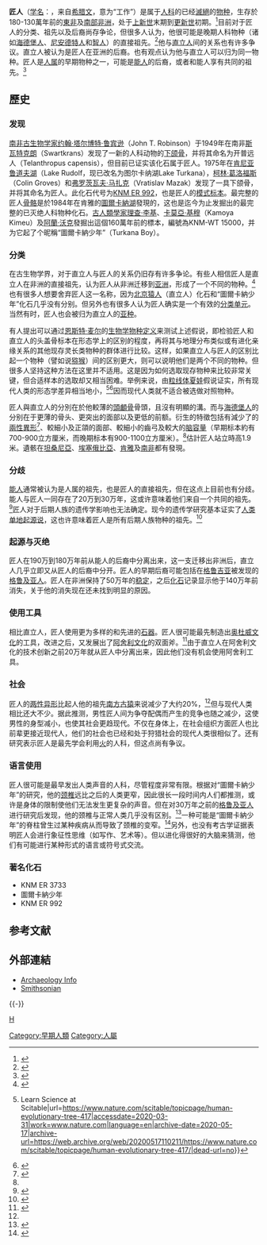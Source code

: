 {{about|一种已灭绝的物种|手工藝工作者|手工藝人|技術工作者|技術工人}}
{{Speciesbox
| fossil_range = {{fossilrange|1.8|1.3|早[[更新世|更新世]]}}
| status = EX
| extinct = 化石
| image =Homo ergaster2.jpg
| image_width = 200px
| image_caption = 匠人的頭顱骨重組。
| taxon = Homo ergaster
| authority = [[柯林·葛洛福斯|Groves]] & [[Vratja_Mazak|Mazak]], 1975
}}

'''匠人'''（[[学名|学名]]：''{{lang|la|Homo ergaster}}''，来自[[希腊文|希腊文]]{{lang|el|ἔργον}}，意为“工作”）是属于[[人科|人科]]的已经[[滅絕|滅絕]]的[[物种|物种]]，生存於180-130萬年前的[[東非|東非]]及[[南部非洲|南部非洲]]，处于[[上新世|上新世]]末期到[[更新世|更新世]]初期。<ref name="Hazarika">{{Cite journal|title=Homo Erectus/Ergaster and Out of Africa: Recent Developments in Paleoanthropology and Prehistoric Archaeology|url=https://www.academia.edu/23254438/Homo_Erectus_Ergaster_and_Out_of_Africa_Recent_Developments_in_Paleoanthropology_and_Prehistoric_Archaeology|last=Hazarika|first=Manjil|journal=eaa.elte.hu|language=en|access-date=2020-03-31|archive-date=2020-05-17|archive-url=https://web.archive.org/web/20200517110150/https://www.academia.edu/23254438/Homo_Erectus_Ergaster_and_Out_of_Africa_Recent_Developments_in_Paleoanthropology_and_Prehistoric_Archaeology|dead-url=no}}</ref>目前对于匠人的分类、祖先以及后裔尚存争论，但很多人认为，他很可能是晚期人科物种（诸如[[海德堡人|海德堡人]]、[[尼安德特人|尼安德特人]]和[[智人|智人]]）的直接祖先。<ref>{{Cite journal|title=Human evolution in the Middle Pleistocene: The role of Homo heidelbergensis|url=https://onlinelibrary.wiley.com/doi/abs/10.1002/%28SICI%291520-6505%281998%296%3A6%3C218%3A%3AAID-EVAN4%3E3.0.CO%3B2-6|last=Rightmire|first=G. Philip|date=1998|journal=Evolutionary Anthropology: Issues, News, and Reviews|issue=6|doi=10.1002/(SICI)1520-6505(1998)6:63.0.CO;2-6|volume=6|pages=218–227|language=en|issn=1520-6505|access-date=2020-03-31|archive-date=2020-05-17|archive-url=https://web.archive.org/web/20200517110154/https://onlinelibrary.wiley.com/doi/abs/10.1002/(SICI)1520-6505(1998)6:6%3C218::AID-EVAN4%3E3.0.CO;2-6|dead-url=no}}</ref>他与[[直立人|直立人]]间的关系也有许多争议。直立人被认为是匠人在亚洲的后裔。也有观点认为他与直立人可以归为同一物种。匠人是[[人属|人属]]的早期物种之一，可能是[[能人|能人]]的后裔，或者和能人享有共同的祖先。<ref>{{Cite journal|title=Implications of new early Homo fossils from Ileret, east of Lake Turkana, Kenya|url=https://www.nature.com/articles/nature05986|last=Spoor|first=F.|last2=Leakey|first2=M. G.|date=2007-08|journal=Nature|issue=7154|doi=10.1038/nature05986|volume=448|pages=688–691|language=en|issn=1476-4687|last3=Gathogo|first3=P. N.|last4=Brown|first4=F. H.|last5=Antón|first5=S. C.|last6=McDougall|first6=I.|last7=Kiarie|first7=C.|last8=Manthi|first8=F. K.|last9=Leakey|first9=L. N.|access-date=2020-03-31|archive-date=2020-05-17|archive-url=https://web.archive.org/web/20200517110200/https://www.nature.com/articles/nature05986|dead-url=no}}</ref>

==歷史==
===发现===
[[南非|南非]][[古生物学家|古生物学家]][[约翰·塔尔博特·鲁宾逊|约翰·塔尔博特·鲁宾逊]]（John T. Robinson）于1949年在南非[[斯瓦特克朗|斯瓦特克朗]]（Swartkrans）发现了一新的人科动物的[[下颌骨|下颌骨]]，并将其命名为开普远人（Telanthropus capensis），但目前已证实该化石属于匠人。1975年在[[肯尼亚|肯尼亚]][[鲁道夫湖|鲁道夫湖]]（Lake Rudolf，现已改名为图尔卡纳湖Lake Turkana），[[柯林·葛洛福斯|柯林·葛洛福斯]]（Colin Groves）和[[弗罗茨瓦夫·马扎克|弗罗茨瓦夫·马扎克]]（Vratislav Mazak）发现了一具下颌骨，并将其命名为匠人。此化石代号为[[KNM_ER_992|KNM ER 992]]，也是匠人的[[模式标本|模式标本]]。最完整的匠人[[骨骼|骨骼]]是於1984年在肯雅的[[圖爾卡納湖|圖爾卡納湖]]發現的，这也是迄今为止发掘出的最完整的已灭绝人科物种化石。[[古人類學家|古人類學家]][[理查·李基|理查·李基]]、[[卡莫亞·基穆|卡莫亞·基穆]]（Kamoya Kimeu）及[[阿蘭·沃克|阿蘭·沃克]]發掘出這個160萬年前的標本，編號為KNM-WT 15000，并为它起了个昵稱“圖爾卡納少年”（Turkana Boy）。

===分类===
在古生物学界，对于直立人与匠人的关系仍旧存有许多争论。有些人相信匠人是直立人在非洲的直接祖先，认为匠人从非洲迁移到[[亚洲|亚洲]]，形成了一个不同的物种。<ref>{{Cite book|chapter=|url=https://books.google.com/books?id=fxsSAQAAIAAJ|publisher=Basic Books|date=2000-06-15|isbn=978-0-8133-3482-0|language=en|first=Head of the Anthropology Department Ian|last=Tattersall|first2=Ian|last2=Tattersall|first3=Jeffrey|last3=Schwartz|title=Extinct Humans|year=|location=|pages=|access-date=2020-03-31|archive-date=2020-05-17|archive-url=https://web.archive.org/web/20200517110204/https://books.google.com/books?id=fxsSAQAAIAAJ|dead-url=no}}</ref>也有很多人想要舍弃匠人这一名称，因为[[北京猿人|北京猿人]]（直立人）化石和“圖爾卡納少年”化石几乎没有分别。但另外也有很多人认为匠人确实是一个有效的[[分类单元|分类单元]]。当然有时，匠人也会被归为直立人的[[亚种|亚种]]。

有人提出可以通过[[恩斯特·麦尔|恩斯特·麦尔]]的[[物种|生物学物种定义]]来测试上述假说，即检验匠人和直立人的头盖骨标本在形态学上的区别的程度，再将其与地理分布类似或有进化亲缘关系的其他现存灵长类物种的群体进行比较。这样，如果直立人与匠人的区别比起一个物种（譬如说[[猕猴|猕猴]]）间的区别更大，则可以说明他们是两个不同的物种。但很多人坚持这种方法在这里并不适用。这是因为如何选取现存物种来比较非常关键，但合适样本的选取却又相当困难。举例来说，由[[粒线体夏娃|粒线体夏娃]]假说证实，所有现代人类的形态学差异相当地小，<ref>{{Cite web|title=Human Genetic Diversity and Diversification of Genetic Traits {{!}} Learn Science at Scitable|url=https://www.nature.com/scitable/topicpage/human-evolutionary-tree-417|accessdate=2020-03-31|work=www.nature.com|language=en|archive-date=2020-05-17|archive-url=https://web.archive.org/web/20200517110211/https://www.nature.com/scitable/topicpage/human-evolutionary-tree-417/|dead-url=no}}</ref><ref>{{Cite book|chapter=|url=https://books.google.com/books?id=gVWOJgM0azoC|publisher=University of Chicago Press|date=2001-11|isbn=978-0-226-78734-3|language=en|first=Carl C. Swisher|last=III|first2=Garniss H.|last2=Curtis|first3=Roger|last3=Lewin|title=Java Man: How Two Geologists Changed Our Understanding of Human Evolution|year=|location=|pages=|access-date=2020-03-31|archive-date=2020-05-17|archive-url=https://web.archive.org/web/20200517110216/https://books.google.com/books?id=gVWOJgM0azoC|dead-url=no}}</ref>因而现代人类就不适合被选做对照物种。

匠人與直立人的分別在於他較薄的[[頭顱骨|頭顱骨]]骨頭，且沒有明顯的溝。而与[[海德堡人|海德堡人]]的分别在于更薄的骨头、更突出的面部以及更低的前额。衍生的特徵包括有減少了的[[兩性異形|兩性異形]]<ref name="McHenry 1994">{{cite article|last=McHenry|first=Henry M.|title=Behavioral ecological implications of early hominid body size|year=1994|publisher=Academic Press Limited|isbn=|location=|pages=}}</ref>、較細小及正頜的面部、較細小的齒弓及較大的[[脑容量|脑容量]]（早期标本約有700-900立方厘米，而晚期标本有900-1100立方厘米）。<ref name="Hazarika"/>估計匠人站立時高1.9米。遺骸在[[坦桑尼亞|坦桑尼亞]]、[[埃塞俄比亞|埃塞俄比亞]]、[[肯雅|肯雅]]及[[南非|南非]]都有發現。

===分歧===
[[能人|能人]]通常被认为是人属的祖先，也是匠人的直接祖先，但在这点上目前也有分歧。能人与匠人一同存在了20万到30万年，这或许意味着他们来自一个共同的祖先。<ref>{{cite article|last=Wood|first=Bernard, and Mark Collard|title=The Meaning of ''Homo''|journal=Ludus Vitalis|volume=9|number=15|year=2001|page=63-74|publisher=|isbn=|location=|pages=}}</ref>匠人对于后期人族的遗传学影响也无法确定。现今的遗传学研究基本证实了[[人类单地起源说|人类单地起源说]]，这也许意味着匠人是所有后期人族物种的祖先。<ref>{{cite article|last=Hazarika|first=Manji|title=''Homo erectus/ergaster'' and Out of Africa: Recent Developments in Paleoanthropology and Archaeology|date=16–30 June 2007|publisher=|year=|isbn=|location=|pages=}}</ref>

===起源与灭绝===
匠人在190万到180万年前从能人的后裔中分离出来，这一支迁移出非洲后，直立人几乎立即又从匠人的后裔中分开。匠人的早期后裔可能包括在[[格鲁吉亚|格鲁吉亚]]被发现的[[格鲁及亚人|格鲁及亚人]]。匠人在非洲保持了50万年的[[间断平衡|稳定]]，之后[[化石|化石]]记录显示他于140万年前消失，关于他的消失现在还未找到明显的原因。

===使用工具===
相比直立人，匠人使用更为多样的和先进的[[石器|石器]]。匠人很可能最先制造出[[奥杜威文化|奥杜威文化]]的工具，改进之后，又发展出了[[阿舍利文化|阿舍利文化]]的双面斧。<ref>{{Cite book|chapter=|url=https://books.google.com/books?id=pQRlSAAACAAJ|publisher=McDougal Littell|date=1999|isbn=978-0-395-87274-1|language=en|first=Roger B.|last=Beck|first2=Edgar|last2=Schuster|title=World History: Patterns of Interaction|year=|location=|pages=|access-date=2020-03-31|archive-date=2020-01-10|archive-url=https://web.archive.org/web/20200110165716/https://books.google.com/books?id=pQRlSAAACAAJ|dead-url=no}}</ref>由于直立人在阿舍利文化的技术创新之前20万年就从匠人中分离出来，因此他们没有机会使用阿舍利工具。

===社会===
匠人的[[两性异形|两性异形]]比起人他的祖先[[南方古猿|南方古猿]]来说减少了大约20%，<ref name="McHenry 1994"/>但与现代人类相比还大不少。据此推测，男性匠人间为争夺配偶而产生的竞争也随之减少，这使男性的身型减小，也使其社会更趋现代。不仅在身体上，在社会组织方面匠人也比前辈更接近现代人，他们的社会也已经和处于狩猎社会的现代人类很相似了。还有研究表示匠人是最先学会利用[[火|火]]的人科，但这点尚有争议。

===语言使用===
匠人很可能是最早发出人类声音的人科，尽管程度非常有限。根据对“圖爾卡納少年”的研究，他的[[颈椎|颈椎]]远比之后的人类更窄，因此很长一段时间内人们都推测，或许是身体的限制使他们无法发生更复杂的声音。但在对30万年之前的[[格鲁及亚人|格鲁及亚人]]进行研究后发现，他的颈椎与正常人类几乎没有区别。<ref>{{cite journal|title=Evolutionary Back Story: Thoroughly Modern Spine Supported Human Ancestor|author=Bruce Bower|url=|date=6 May 2006|journal=Science News Online|issue=15|doi=|others=|year=|volume=169|page=275|pmid=}}</ref>一种可能是“圖爾卡納少年”的脊柱曾生过某种疾病从而导致了颈椎的变窄。<ref>{{cite article|last=Wong|first=Kate|title=Stranger in a new land|journal=Scientific American|date=November 2003|publisher=|year=|isbn=|location=|pages=}}</ref>另外，也没有考古学证据表明匠人会进行象征性思维（如写作、艺术等）。但以进化得很好的大脑来猜测，他们有可能进行某种形式的语言或符号式交流。

===著名化石===
* KNM ER 3733
* 圖爾卡納少年
* KNM ER 992

== 参考文献 ==
{{Reflist|30em}}

==外部連結==
{{Commons category|Homo ergaster}} 
*[http://www.archaeologyinfo.com/homoergaster.htm Archaeology Info]{{Wayback|url=http://www.archaeologyinfo.com/homoergaster.htm |date=20080312001938 }}
*[http://www.mnh.si.edu/anthro/humanorigins/ha/erg.html Smithsonian]{{Wayback|url=http://www.mnh.si.edu/anthro/humanorigins/ha/erg.html |date=20071011041514 }}

{{-}}
{{Human Evolution}}
{{Taxonbar|from=Q105777}}

[[Category:早期人類|Category:早期人類]]
[[Category:人屬|Category:人屬]]
[[分類:非洲史前哺乳動物|H]]